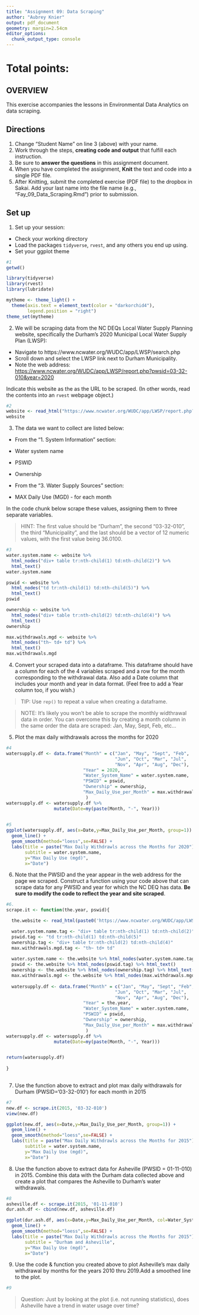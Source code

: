 ```yaml
---
title: "Assignment 09: Data Scraping"
author: "Aubrey Knier"
output: pdf_document
geometry: margin=2.54cm
editor_options: 
  chunk_output_type: console
---
```


# Total points:

## OVERVIEW

This exercise accompanies the lessons in Environmental Data Analytics on data scraping. 

## Directions
1. Change "Student Name" on line 3 (above) with your name.
2. Work through the steps, **creating code and output** that fulfill each instruction.
3. Be sure to **answer the questions** in this assignment document.
4. When you have completed the assignment, **Knit** the text and code into a single PDF file.
5. After Knitting, submit the completed exercise (PDF file) to the dropbox in Sakai. Add your last name into the file name (e.g., "Fay_09_Data_Scraping.Rmd") prior to submission.


## Set up 
1. Set up your session:

* Check your working directory
* Load the packages `tidyverse`, `rvest`, and any others you end up using.
* Set your ggplot theme

```r
#1
getwd()

library(tidyverse)
library(rvest)
library(lubridate)

mytheme <- theme_light() +
  theme(axis.text = element_text(color = "darkorchid4"), 
        legend.position = "right")
theme_set(mytheme)

```

2. We will be scraping data from the NC DEQs Local Water Supply Planning website, specifically the Durham's 2020 Municipal Local Water Supply Plan (LWSP): 
 * Navigate to https://www.ncwater.org/WUDC/app/LWSP/search.php
 * Scroll down and select the LWSP link next to Durham Municipality. 
 * Note the web address: <https://www.ncwater.org/WUDC/app/LWSP/report.php?pwsid=03-32-010&year=2020>

Indicate this website as the as the URL to be scraped. (In other words, read the contents into an
`rvest` webpage object.)

```r
#2
website <- read_html("https://www.ncwater.org/WUDC/app/LWSP/report.php?pwsid=03-32-010&year=2020")
website

```

3. The data we want to collect are listed below:

* From the "1. System Information" section:
 * Water system name
 * PSWID
 * Ownership
 
* From the "3. Water Supply Sources" section:
 * MAX Daily Use (MGD) - for each month

In the code chunk below scrape these values, assigning them to three separate variables.

>HINT: The first value should be "Durham", the second "03-32-010", the third "Municipality", and the last should be a vector of 12 numeric values, with the first value being 36.0100.

```r
#3
water.system.name <- website %>% 
  html_nodes("div+ table tr:nth-child(1) td:nth-child(2)") %>% 
  html_text()
water.system.name

pswid <- website %>% 
  html_nodes("td tr:nth-child(1) td:nth-child(5)") %>% 
  html_text()
pswid

ownership <- website %>% 
  html_nodes("div+ table tr:nth-child(2) td:nth-child(4)") %>% 
  html_text()
ownership

max.withdrawals.mgd <- website %>% 
  html_nodes("th~ td+ td") %>% 
  html_text()
max.withdrawals.mgd

```


4. Convert your scraped data into a dataframe. This dataframe should have a column for each of the 4 variables scraped and a row for the month corresponding to the withdrawal data. Also add a Date column that includes your month and year in data format. (Feel free to add a Year column too, if you wish.)

>TIP: Use `rep()` to repeat a value when creating a dataframe.

>NOTE: It's likely you won't be able to scrape the monthly widthrawal data in order. You can overcome this by creating a month column in the same order the data are scraped: Jan, May, Sept, Feb, etc...

5. Plot the max daily withdrawals across the months for 2020

```r
#4
watersupply.df <- data.frame("Month" = c("Jan", "May", "Sept", "Feb", 
                                         "Jun", "Oct", "Mar", "Jul", 
                                         "Nov", "Apr", "Aug", "Dec"),
                             "Year" = 2020,
                             "Water_System_Name" = water.system.name,
                             "PSWID" = pswid,
                             "Ownership" = ownership,
                             "Max_Daily_Use_per_Month" = max.withdrawals.mgd 
                              ) 
watersupply.df <- watersupply.df %>%
                  mutate(Date=my(paste(Month, "-", Year)))
                    

#5
ggplot(watersupply.df, aes(x=Date,y=Max_Daily_Use_per_Month, group=1)) + 
  geom_line() + 
  geom_smooth(method="loess",se=FALSE) +
  labs(title = paste("Max Daily Withdrawls across the Months for 2020"),
       subtitle = water.system.name,
       y="Max Daily Use (mgd)",
       x="Date")

```

6. Note that the PWSID and the year appear in the web address for the page we scraped. Construct a function using your code above that can scrape data for any PWSID and year for which the NC DEQ has data. **Be sure to modify the code to reflect the year and site scraped**.

```r
#6.
scrape.it <- function(the.year, pswid){

  the.website <- read_html(paste0('https://www.ncwater.org/WUDC/app/LWSP/report.php?pwsid=',pswid,'&year=', the.year))

  water.system.name.tag <- "div+ table tr:nth-child(1) td:nth-child(2)"
  pswid.tag <- "td tr:nth-child(1) td:nth-child(5)"
  ownership.tag <- "div+ table tr:nth-child(2) td:nth-child(4)"
  max.withdrawals.mgd.tag <- "th~ td+ td"
  
  water.system.name <- the.website %>% html_nodes(water.system.name.tag) %>% html_text()
  pswid <- the.website %>% html_nodes(pswid.tag) %>% html_text()
  ownership <- the.website %>% html_nodes(ownership.tag) %>% html_text()
  max.withdrawals.mgd <- the.website %>% html_nodes(max.withdrawals.mgd.tag) %>% html_text()
  
  watersupply.df <- data.frame("Month" = c("Jan", "May", "Sept", "Feb", 
                                         "Jun", "Oct", "Mar", "Jul", 
                                         "Nov", "Apr", "Aug", "Dec"),
                             "Year" = the.year,
                             "Water_System_Name" = water.system.name,
                             "PSWID" = pswid,
                             "Ownership" = ownership,
                             "Max_Daily_Use_per_Month" = max.withdrawals.mgd 
                              ) 
watersupply.df <- watersupply.df %>%
                  mutate(Date=my(paste(Month, "-", Year)))


return(watersupply.df)
  
}
  

```

7. Use the function above to extract and plot max daily withdrawals for Durham (PWSID='03-32-010') for each month in 2015

```r
#7
new.df <- scrape.it(2015, '03-32-010')
view(new.df)

ggplot(new.df, aes(x=Date,y=Max_Daily_Use_per_Month, group=1)) + 
  geom_line() + 
  geom_smooth(method="loess",se=FALSE) +
  labs(title = paste("Max Daily Withdrawls across the Months for 2015"),
       subtitle = water.system.name,
       y="Max Daily Use (mgd)",
       x="Date")
```

8. Use the function above to extract data for Asheville (PWSID = 01-11-010) in 2015. Combine this data with the Durham data collected above and create a plot that compares the Asheville to Durham's water withdrawals.

```r
#8
asheville.df <- scrape.it(2015, '01-11-010')
dur.ash.df <- cbind(new.df, asheville.df)

ggplot(dur.ash.df, aes(x=Date,y=Max_Daily_Use_per_Month, col=Water_System_Name)) + 
  geom_line() + 
  geom_smooth(method="loess",se=FALSE) +
  labs(title = paste("Max Daily Withdrawls across the Months for 2015"),
       subtitle = "Durham and Asheville",
       y="Max Daily Use (mgd)",
       x="Date")
```


9. Use the code & function you created above to plot Asheville's max daily withdrawal by months for the years 2010 thru 2019.Add a smoothed line to the plot.

```r
#9


```

>Question: Just by looking at the plot (i.e. not running statistics), does Asheville have a trend in water usage over time?